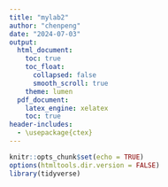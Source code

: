 ```yaml
---
title: "mylab2"
author: "chenpeng"
date: "2024-07-03"
output:
  html_document:
    toc: true
    toc_float:
      collapsed: false
      smooth_scroll: true
    theme: lumen
  pdf_document:
    latex_engine: xelatex
    toc: true
header-includes: 
  - \usepackage{ctex}
---
```


```r
knitr::opts_chunk$set(echo = TRUE)
options(htmltools.dir.version = FALSE)
library(tidyverse)
```